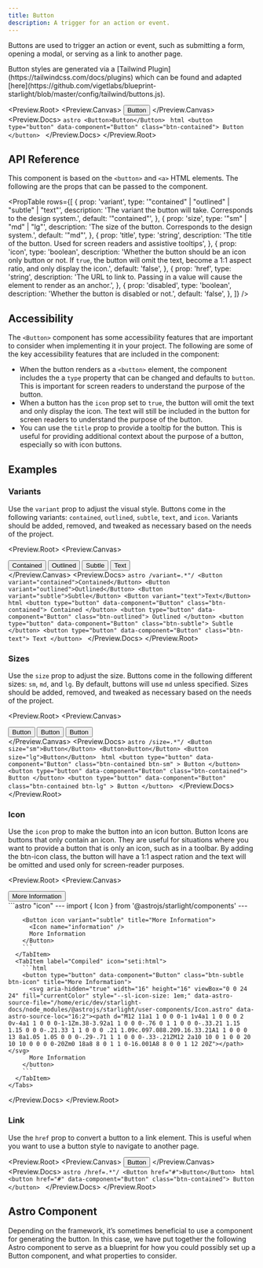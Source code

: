 ```yaml
---
title: Button
description: A trigger for an action or event.
---
```



Buttons are used to trigger an action or event, such as submitting a form, opening a modal, or serving as a link to another page.

<Aside>
  Button styles are generated via a [Tailwind
  Plugin](https://tailwindcss.com/docs/plugins) which can be found and adapted
  [here](https://github.com/vigetlabs/blueprint-starlight/blob/master/config/tailwind/buttons.js).
</Aside>

<Preview.Root>
  <Preview.Canvas>
    <Button>Button</Button>
  </Preview.Canvas>
  <Preview.Docs>
    <Tabs>
      <TabItem label="Astro" icon="astro">
        ```astro
        <Button>Button</Button>
        ```
      </TabItem>
      <TabItem label="Compiled" icon="seti:html">
        ```html
        <button type="button" data-component="Button" class="btn-contained">
          Button
        </button>
        ```
      </TabItem>
    </Tabs>
  </Preview.Docs>
</Preview.Root>

## API Reference

This component is based on the `<button>` and `<a>` HTML elements. The following are the props that can be passed to the component.

<PropTable
  rows={[
    {
      prop: 'variant',
      type: '"contained" | "outlined" | "subtle" | "text"',
      description:
        'The variant the button will take. Corresponds to the design system.',
      default: '"contained"',
    },
    {
      prop: 'size',
      type: '"sm" | "md" | "lg"',
      description: 'The size of the button. Corresponds to the design system.',
      default: '"md"',
    },
    {
      prop: 'title',
      type: 'string',
      description:
        'The title of the button. Used for screen readers and assistive tooltips',
    },
    {
      prop: 'icon',
      type: 'boolean',
      description:
        'Whether the button should be an icon only button or not. If `true`, the button will omit the text, become a 1:1 aspect ratio, and only display the icon.',
      default: 'false',
    },
    {
      prop: 'href',
      type: 'string',
      description:
        'The URL to link to. Passing in a value will cause the element to render as an anchor.',
    },
    {
      prop: 'disabled',
      type: 'boolean',
      description: 'Whether the button is disabled or not.',
      default: 'false',
    },
  ]}
/>

## Accessibility

The `<Button>` component has some accessibility features that are important to consider when implementing it in your project. The following are some of the key accessibility features that are included in the component:

- When the button renders as a `<button>` element, the component includes the a `type` property that can be changed and defaults to `button`. This is important for screen readers to understand the purpose of the button.
- When a button has the `icon` prop set to `true`, the button will omit the text and only display the icon. The text will still be included in the button for screen readers to understand the purpose of the button.
- You can use the `title` prop to provide a tooltip for the button. This is useful for providing additional context about the purpose of a button, especially so with icon buttons.

## Examples

### Variants

Use the `variant` prop to adjust the visual style. Buttons come in the following variants: `contained`, `outlined`, `subtle`, `text`, and `icon`. Variants should be added, removed, and tweaked as necessary based on the needs of the project.

<Preview.Root>
  <Preview.Canvas>
    <div class="flex flex-wrap gap-16">
      <Button variant="contained">Contained</Button>
      <Button variant="outlined">Outlined</Button>
      <Button variant="subtle">Subtle</Button>
      <Button variant="text">Text</Button>
    </div>
  </Preview.Canvas>
  <Preview.Docs>
    <Tabs>
      <TabItem label="Astro" icon="astro">
        ```astro /variant=.*"/
        <Button variant="contained">Contained</Button>
        <Button variant="outlined">Outlined</Button>
        <Button variant="subtle">Subtle</Button>
        <Button variant="text">Text</Button>
        ```
      </TabItem>
      <TabItem label="Compiled" icon="seti:html">
        ```html
        <button type="button" data-component="Button" class="btn-contained">
          Contained
        </button>
        <button type="button" data-component="Button" class="btn-outlined">
          Outlined
        </button>
        <button type="button" data-component="Button" class="btn-subtle">
          Subtle
        </button>
        <button type="button" data-component="Button" class="btn-text">
          Text
        </button>
        ```
      </TabItem>
    </Tabs>
  </Preview.Docs>
</Preview.Root>

### Sizes

Use the `size` prop to adjust the size. Buttons come in the following different sizes: `sm`, `md`, and `lg`. By default, buttons will use `md` unless specified. Sizes should be added, removed, and tweaked as necessary based on the needs of the project.

<Preview.Root>
  <Preview.Canvas>
    <div class="flex flex-wrap items-center gap-16">
      <Button size="sm">Button</Button>
      <Button>Button</Button>
      <Button size="lg">Button</Button>
    </div>
  </Preview.Canvas>
  <Preview.Docs>
    <Tabs>
      <TabItem label="Astro" icon="astro">
        ```astro /size=.*"/
        <Button size="sm">Button</Button>
        <Button>Button</Button>
        <Button size="lg">Button</Button>
        ```
      </TabItem>
      <TabItem label="Compiled" icon="seti:html">
        ```html
        <button
          type="button"
          data-component="Button"
          class="btn-contained btn-sm"
        >
          Button
        </button>
        <button type="button" data-component="Button" class="btn-contained">
          Button
        </button>
        <button
          type="button"
          data-component="Button"
          class="btn-contained btn-lg"
        >
          Button
        </button>
        ```
      </TabItem>
    </Tabs>
  </Preview.Docs>
</Preview.Root>

### Icon

Use the `icon` prop to make the button into an icon button. Button Icons are buttons that only contain an icon. They are useful for situations where you want to provide a button that is only an icon, such as in a toolbar. By adding the btn-icon class, the button will have a 1:1 aspect ration and the text will be omitted and used only for screen-reader purposes.

<Preview.Root>
  <Preview.Canvas>
  <div class="flex flex-wrap items-center gap-16">
    <Button icon variant="subtle" title="More Information">
      <Icon name="information" />
      More Information
    </Button>
  </div>
  </Preview.Canvas>
  <Preview.Docs>
    <Tabs>
      <TabItem label="Astro" icon="astro">
        ```astro "icon"
        ---
        import { Icon } from '@astrojs/starlight/components'
        ---

        <Button icon variant="subtle" title="More Information">
          <Icon name="information" />
          More Information
        </Button>
        ```
      </TabItem>
      <TabItem label="Compiled" icon="seti:html">
        ```html
        <button type="button" data-component="Button" class="btn-subtle btn-icon" title="More Information">
          <svg aria-hidden="true" width="16" height="16" viewBox="0 0 24 24" fill="currentColor" style="--sl-icon-size: 1em;" data-astro-source-file="/home/eric/dev/starlight-docs/node_modules/@astrojs/starlight/user-components/Icon.astro" data-astro-source-loc="16:2"><path d="M12 11a1 1 0 0 0-1 1v4a1 1 0 0 0 2 0v-4a1 1 0 0 0-1-1Zm.38-3.92a1 1 0 0 0-.76 0 1 1 0 0 0-.33.21 1.15 1.15 0 0 0-.21.33 1 1 0 0 0 .21 1.09c.097.088.209.16.33.21A1 1 0 0 0 13 8a1.05 1.05 0 0 0-.29-.71 1 1 0 0 0-.33-.21ZM12 2a10 10 0 1 0 0 20 10 10 0 0 0 0-20Zm0 18a8 8 0 1 1 0-16.001A8 8 0 0 1 12 20Z"></path></svg>
          More Information
        </button>
        ```
      </TabItem>
    </Tabs>

  </Preview.Docs>
</Preview.Root>

### Link

Use the `href` prop to convert a button to a link element. This is useful when you want to use a button style to navigate to another page.

<Preview.Root>
  <Preview.Canvas>
    <Button href="#">Button</Button>
  </Preview.Canvas>
  <Preview.Docs>
    <Tabs>
      <TabItem label="Astro" icon="astro">
        ```astro /href=.*"/
        <Button href="#">Button</Button>
        ```
      </TabItem>
      <TabItem label="Compiled" icon="seti:html">
        ```html
        <button href="#" data-component="Button" class="btn-contained">
          Button
        </button>
        ```
      </TabItem>
    </Tabs>
  </Preview.Docs>
</Preview.Root>

## Astro Component

Depending on the framework, it’s sometimes beneficial to use a component for generating the button. In this case, we have put together the following Astro component to serve as a blueprint for how you could possibly set up a Button component, and what properties to consider.

<Code code={ButtonRaw} lang="astro" title="Button.astro" />
